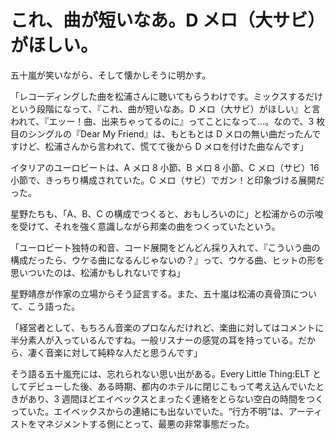 # これ、曲が短いなあ。D メロ（大サビ）がほしい。

五十嵐が笑いながら、そして懐かしそうに明かす。

「レコーディングした曲を松浦さんに聴いてもらうわけです。ミックスするだけという段階になって、『これ、曲が短いなあ。D メロ（大サビ）がほしい』と言われて、『エッー！曲、出来ちゃってるのに』ってことになって...。なので、3 枚目のシングルの『Dear My Friend』は、もともとは D メロの無い曲だったんですけど、松浦さんから言われて、慌てて後から D メロを付けた曲なんです」

イタリアのユーロビートは、A メロ 8 小節、B メロ 8 小節、C メロ（サビ）16 小節で、きっちり構成されていた。C メロ（サビ）でガン！と印象づける展開だった。

星野たちも、「A、B、C の構成でつくると、おもしろいのに」と松浦からの示唆を受けて、それを強く意識しながら邦楽の曲をつくっていたという。

「ユーロビート独特の和音、コード展開をどんどん採り入れて、『こういう曲の構成だったら、ウケる曲になるんじゃないの？』って、ウケる曲、ヒットの形を思いついたのは、松浦かもしれないですね」

星野靖彦が作家の立場からそう証言する。また、五十嵐は松浦の真骨頂について、こう語った。

「経営者として、もちろん音楽のプロなんだけれど、楽曲に対してはコメントに半分素人が入っているんですね。一般リスナーの感覚の耳を持っている。だから、凄く音楽に対して純粋な人だと思うんです」

そう語る五十嵐充には、忘れられない思い出がある。Every Little Thing:ELT としてデビューした後、ある時期、都内のホテルに閉じこもって考え込んでいたときがあり、3 週間ほどエイベックスとまったく連絡をとらない空白の時間をつくっていた。エイベックスからの連絡にも出ないでいた。“行方不明”は、アーティストをマネジメントする側にとって、最悪の非常事態だった。
